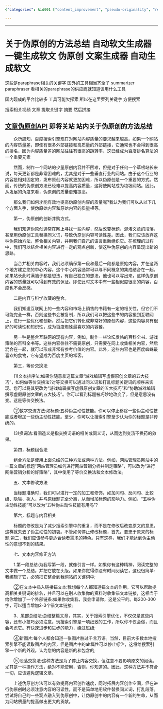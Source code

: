 ```yaml
---
{"categories": &id001 ["content_improvement", "pseudo-originality", "rearrangement", "integration", "central_theme", "scientific_collections", "title_modification"], "category": "Content Creation", "date": "2022-10-24 14:15:20", "description": "This article provides insights into various methods to enhance the quality of pseudo-original content. It suggests techniques such as reorganizing and blending information, emphasizing a primary topic, utilizing scientific databases, modifying headings, and refining textual elements.", "tags": *id001, "title": "关于伪原创的方法总结 自动软文生成器 一键生成软文 伪原创 文案生成器 自动生成软文"}

---
```


------

# 关于伪原创的方法总结 自动软文生成器 一键生成软文 伪原创 文案生成器 自动生成软文

这些是paraphrase相关的关键字 国外的工具相当齐全了 summarizer paraphraser 看相关的paraphrase的供应商就知道该用什么工具

国内现成的平台比较多 工具可能欠探索 所以在这里罗列关键字 方便搜索

搜索相关视频 文章 提取关键字 摘要 然后拼接

## [文章伪原创API](http://www.wzwyc.com/) 即将关站 站内关于伪原创的方法总结

　　众所周知，百度搜索引擎现在对网站内容质量的要求越来越高。如果一个网站的内容质量差，即使有很多外部链接和高质量的外部链接，它通常也不会得到很高的排名，因为内容质量差的网站往往有很高的跳转率，这已经成为百度排名算法的一个重要元素

　　然而，制作一个网站的少量原创内容并不困难，但是对于任何一个草根站长来说，每天更新都是非常困难的，尤其是对于一些垂直行业的网站。由于这个行业的内容是相对固定的，发布原创内容就更加困难，所以伪原创是一个重要的方式。然而，传统的伪原创方法已经难以提高内容质量，这将使网站成为垃圾网站。因此，从发展的角度来看，伪原创的质量更难提高。

　　那么我们如何才能有效地提高伪原创内容的质量呢?我认为我们可以从以下几个方面入手，使伪原始内容和原始内容的质量相等。

　　第一，伪原创的创新并购方式。

　　我们知道伪原创通常在网上寻找一些内容，然后改变标题，混淆文章的段落，甚至用伪原创工具替换同义词，导致伪原创内容可读性差。因此，我们应该放弃这种伪原始方法，整合相关内容，并用我们自己的语言重新组织它。在梳理的过程中，我们可以结合相关内容进行一定的观点创新，使这种伪原创的内容呈现出新的思路。

　　当合并相关内容时，我们必须确保第一段和最后一段都是原始内容，并在这两个地方建立您的中心内容。这个中心内容通常可以与不同概念的集成结合在一起。如果站长此时满脑子都是想法，有自己独立的想法，他也可以写出来，这样伪原创内容的质量就可以得到有效的保证。即使此时文本中有一些相似度很高的内容，百度也不会反感。

　　二是内容与科学收藏的整合。

　　我们知道互联网上的一些内容和市场上销售的书籍有一定的相关性，但它们不可能完全一样，否则这些书会被复制，所以我们可以把这些书的内容搬到互联网上，进行一些优化和创新，然后把它们转化成非常好的原创内容，这些内容具有很好的可读性和知识性，成为百度蜘蛛最喜欢的内容餐。

　　另一种是整合互联网的现有内容，例如，制作一些论坛发帖的百科全书、游戏策略的百科全书等。这些内容往往不需要原创，只需要在网上收集相关内容，然后混合在一起，就可以形成非常有参考价值的内容。此外，这些内容也是百度蜘蛛最喜欢的食物，它有望成为百度主页的常客。

　　第三，等价交换法

　　(1)文本排序法:如果你随意拿这篇文章“游戏编辑写虚假原创文章的五大技巧”，如何做等价交换法?对等交换可以通过同义词和打乱标题关键词的顺序来实现。您可以将其更改为“游戏编辑撰写虚假原创文章的五大技巧”和“协助游戏编辑撰写虚假原创文章的五大技巧”。你可以看到标题被巧妙地改变了，但是意思没有变。这是等价交换法。

　　②数字交流方法:如标题:五种伪主动性技能。你可以停止移除一些伪主动性技能或者增加一些伪主动性技能。至少，你可以让搜索引擎至少认为你的标题是非传统的。

　　(3)换词法:看图造义是指交换词语的相关或同义词，从而达到变汤不换药的效果。

　　第四，标题组合法

　　组合方法是使用上面总结的三种方法或两种方法。例如，网站管理员网站中的一篇文章的标题“网站管理员如何进行网站营销分析并制定策略”，可以改为“进行网络营销分析的好策略”，其中使用了等价交换法和文本修改法。

　　五、文本修改方法

　　当标题准确时，我们可以进行一定的加工和修饰，如加问句、反问句、比较级、隐喻、拟人，并与原标题完全分离，从而增加标题的影响力。例如，“五种伪主动性技能”可以改为“五种伪主动性技能有用吗”?

　　第六，标题与内容相关

　　标题的修改是为了减少搜索引擎中的重复，而不是在修改后改变原文的意思，这样就失去了伪主动性的初衷。不管如何停止修改标题，首先，要忠于原来的标题;第二，我们应该参与更适合读者需求的特色。只有这样，我们才能达到伪主动性的意想不到的结果。

　　七、文本内容修正方法

　　1.第一段总结:为我写第一段，就像引言一样。如果你有这种精神，阅读完整的文本做一个总结，并把它放在头版。如果你觉得你没有时间阅读它，这也很简单:我编辑了它，必须把它整合到我网站的关键词中;

　　②在文本中插入链接锚文本:我想每个人都知道锚文本的作用，它可以帮助提高相关关键词的排名，并且可以在别人收集你的资料时收集锚文本链接，这相当于给你增加了一个外部链条:如果你收集我，我会申请你，这是公平的。每200-300字，可以适当增加2-3个锚文本链接;

　　3、尾部总结法:总结整篇文章，其实，关于搜索引擎优化，不仅仅是这些内容，还有小技巧必须注意，玩搜索引擎是一项细致的工作，所以你不仅会做，而且会考虑它。有快速进步和进步的能力，绕过班级;

　　④新图片:每个人都会知道一张图片胜过千言万语。当然，目前大多数本地搜索引擎不能读取图片的内容，但是图片中的alt属性可以停止标注，这将给搜索引擎一个新的外观，认为您的内容是新的和包含的;

　　⑤段落交换法:这种方法是为了停止内容交换，但注意不要影响原文的阅读。尤其是一种操作方法，绝对不能使用，否则，你知道的。因此，这种方法并不符合一切，应该避免逻辑文章。

　　上述伪原创方法可以有效提高内容创作速度，同时拓展内容创作空间，但在进行伪原创时必须注意内容的可读性，而不是简单地用软件替换同义词，打乱段落。尝试将自己的一些观点融入到伪原创中，让伪原创中的内容有一个新的生命，从而为网站质量的提高做出更大的贡献。

